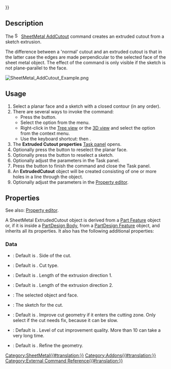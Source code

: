 {{UnfinishedDocu{{#translation:}}}}
<languages/>
<translate>

<!--T:1-->
{{Docnav
|[[SheetMetal_SketchOnSheet|SketchOnSheet]]
|[[SheetMetal_Forming|Forming]]
|[[SheetMetal_Workbench|SheetMetal]]
|IconL=SheetMetal_SketchOnSheet.svg
|IconR=SheetMetal_Forming.svg
|IconC=Sheetmetal_workbench_icon.svg
}}

<!--T:2-->
{{GuiCommand
|Name=SheetMetal AddCutout
|MenuLocation=SheetMetal → Extruded Cutout
|Workbenches=[[SheetMetal_Workbench|SheetMetal]]
|Shortcut={{KEY|E}} {{KEY|C}}
|Version=0.5.04
}}

==Description== <!--T:3-->

<!--T:4-->
The [[Image:SheetMetal_AddCutout.svg|16px]] [[SheetMetal_AddCutout|SheetMetal AddCutout]] command creates an extruded cutout from a sketch extrusion.

<!--T:5-->
The difference between a 'normal' cutout and an extruded cutout is that in the latter case the edges are made perpendicular to the selected face of the sheet metal object. The effect of the command is only visible if the sketch is not plane-parallel to the face.

</translate>
[[Image:SheetMetal_AddCutout_Example.png]]
<translate>

<!--T:6-->
{{Caption|Extruded cutout based on a circular sketch}}

==Usage== <!--T:7-->

<!--T:8-->
# Select a planar face and a sketch with a closed contour (in any order).
# There are several ways to invoke the command:
#* Press the {{Button|[[Image:SheetMetal_AddCutout.svg|16px]] [[SheetMetal_AddCutout|Extruded Cutout]]}} button.
#* Select the {{MenuCommand|SheetMetal → [[Image:SheetMetal_AddCutout.svg|16px]] Extruded Cutout}} option from the menu.
#* Right-click in the [[Tree_view|Tree view]] or the [[3D_view|3D view]] and select the {{MenuCommand|SheetMetal → [[Image:SheetMetal_AddCutout.svg|16px]] Extruded Cutout}} option from the context menu.
#* Use the keyboard shortcut: {{KEY|E}} then {{KEY|C}}.
# The '''Extruded Cutout properties''' [[Task_panel|Task panel]] opens.
# Optionally press the {{Button|Face}} button to reselect the planar face.
# Optionally press the {{Button|Sketch}} button to reselect a sketch.
# Optionally adjust the parameters in the Task panel.
# Press the {{Button|OK}} button to finish the command and close the Task panel.
# An '''ExtrudedCutout''' object will be created consisting of one or more holes in a line through the object.
# Optionally adjust the parameters in the [[Property_editor|Property editor]].

==Properties== <!--T:9-->

<!--T:10-->
See also: [[Property_editor|Property editor]].

<!--T:11-->
A SheetMetal ExtrudedCutout object is derived from a [[Part_Feature|Part Feature]] object or, if it is inside a [[PartDesign_Body|PartDesign Body]], from a [[PartDesign_Feature|PartDesign Feature]] object, and inherits all its properties. It also has the following additional properties:

===Data=== <!--T:12-->

<!--T:13-->
{{Properties_Title|Extruded Cutout}}

<!--T:14-->
* {{PropertyData|Cut Side|Enumeration}}: Default is {{value|Inside}}. Side of the cut.
* {{PropertyData|Cut Type|Enumeration}}: Default is {{value|Through everything both sides}}. Cut type.
* {{PropertyData|Extrusion Length1|Length|hidden}}: Default is {{value|500.0 mm}}. Length of the extrusion direction 1.
* {{PropertyData|Extrusion Length2|Length|hidden}}: Default is {{value|500.0 mm}}. Length of the extrusion direction 2.
* {{PropertyData|Selected Face|LinkSub}}: The selected object and face.
* {{PropertyData|Sketch|Link}}: The sketch for the cut.

<!--T:15-->
{{Properties_Title|Extruded Cutout Improvements}}

<!--T:16-->
* {{PropertyData|Improve Cut|Bool}}: Default is {{value|False}}. Improve cut geometry if it enters the cutting zone. Only select {{value|True}} if the cut needs fix, because it can be slow.
* {{PropertyData|Improve Level|IntegerConstraint|hidden}}: Default is {{value|4}}. Level of cut improvement quality. More than 10 can take a very long time.
* {{PropertyData|Refine|Bool}}: Default is {{value|False}}. Refine the geometry.


<!--T:17-->
{{Docnav
|[[SheetMetal_SketchOnSheet|SketchOnSheet]]
|[[SheetMetal_Forming|Forming]]
|[[SheetMetal_Workbench|SheetMetal]]
|IconL=SheetMetal_SketchOnSheet.svg
|IconR=SheetMetal_Forming.svg
|IconC=Sheetmetal_workbench_icon.svg
}}

</translate>
[[Category:SheetMetal{{#translation:}}]]
[[Category:Addons{{#translation:}}]]
[[Category:External Command Reference{{#translation:}}]]